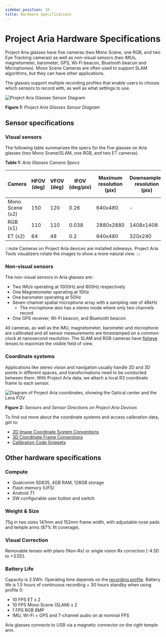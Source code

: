 ```yaml
---
sidebar_position: 10
title: Hardware Specifications
---
```


# Project Aria Hardware Specifications

Project Aria glasses have five cameras (two Mono Scene, one RGB, and two Eye Tracking cameras) as well as non-visual sensors (two IMUs, magnetometer, barometer, GPS, Wi-Fi beacon, Bluetooth beacon and Microphones). Mono Scene Cameras are often used to support SLAM algorithms, but they can have other applications.

The glasses support multiple recording profiles that enable users to choose which sensors to record with, as well as what settings to use.


![Project Aria Glasses Sensor Diagram](/img/tech_spec/aria_hardware_diagram.png)

**Figure 1:** *Project Aria Glasses Sensor Diagram*

## Sensor specifications

### Visual sensors

The following table summarizes the specs for the five glasses on Aria glasses (two Mono Scene/SLAM, one RGB, and two ET cameras).

**Table 1:** *Aria Glasses Camera Specs*

<table>
  <thead>
    <tr>
      <th><b>Camera</b></th>
      <th>HFOV (deg)</th>
      <th>VFOV (deg)</th>
      <th>IFOV (deg/pix)</th>
      <th>Maximum resolution (pix)</th>
      <th>Downsampled resolution (pix)</th>
      <th>Max frame rate (FPS)</th>
      <th>Nominal frame rate (FPS)</th>
      <th>Shutter</th>
    </tr>
  </thead>
  <tbody>
    <tr>
      <td>Mono Scene (x2)</td>
      <td>150</td>
      <td>120</td>
      <td>0.26</td>
      <td>640x480</td>
      <td>-</td>
      <td>30</td>
      <td>10</td>
      <td>global</td>
    </tr>
    <tr>
      <td>RGB (x1)</td>
      <td>110</td>
      <td>110</td>
      <td>0.038</td>
      <td>2880x2880</td>
      <td>1408x1408</td>
      <td>30</td>
      <td>10</td>
      <td>rolling</td>
    </tr>
    <tr>
      <td>ET (x2)</td>
      <td>64</td>
      <td>48</td>
      <td>0.2</td>
      <td>640x480</td>
      <td>320x240</td>
      <td>90</td>
      <td>10</td>
      <td>global</td>
    </tr>
  </tbody>
</table>

:::note
Cameras on Project Aria devices are installed sideways. Project Aria Tools visualizers rotate the images to show a more natural view.
:::

### Non-visual sensors

The non-visual sensors in Aria glasses are:

* Two IMUs operating at 1000Hz and 800Hz respectively
* One Magnetometer operating at 10Hz
* One barometer operating at 50Hz
* Seven-channel spatial microphone array with a sampling rate of 48kHz
    * The microphone also has a stereo mode where only two channels record
* One GPS receiver, Wi-Fi beacon, and Bluetooth beacon.

All cameras, as well as the IMU, magnetometer, barometer and microphone are calibrated and all sensor measurements are timestamped on a common clock at nanosecond resolution. The SLAM and RGB cameras have [fisheye](https://en.wikipedia.org/wiki/Fisheye_lens) lenses to maximize the visible field of view.

### Coordinate systems

Applications like stereo vision and navigation usually handle 2D and 3D points in different spaces, and transformations need to be conducted between them. With Project Aria data, we attach a local R3 coordinate frame to each sensor.

![Diagram of Project Aria coordinates, showing the Optical center and the Lens FOV](/img/data_formats/aria_local_frames.png)

**Figure 2:** *Sensors and Sensor Directions on Project Aria Devices*

To find out more about the coordinate systems and access calibration data, got to:
* [2D Image Coordinate System Conventions](/docs/data_formats/coordinate_convention/2d_image_coordinate_system_convention)
* [3D Coordinate Frame Conventions](/docs/data_formats/coordinate_convention/3d_coordinate_frame_convention)
* [Calibration Code Snippets](/docs/data_utilities/core_code_snippets/calibration)


## Other hardware specifications

### Compute

* Qualcomm SD835, 4GB RAM, 128GB storage
* Flash memory (UFS)
* Android 7.1
* SW configurable user button and switch

### Weight & Size

75g in two sizes 147mm and 152mm frame width, with adjustable nose pads and temple arms (87% fit coverage).

### Visual Correction

Removable lenses with plano (Non-Rx) or single vision Rx correction [-4.5D to +3.5D].

### Battery Life

Capacity is 2.5Wh. Operating time depends on the [recording profile](/docs/tech_spec/recording_profiles).
Battery life is 1.5 hours of continuous recording + 30 hours standby when using profile 0:
* 10 FPS ET x 2
* 10 FPS Mono Scene (SLAM) x 2
* 1 FPS RGB 8MP
* IMU, Wi-Fi + GPS and 7-channel audio on at nominal FPS

Aria glasses connects to USB via a magnetic connector on the right temple arm.
